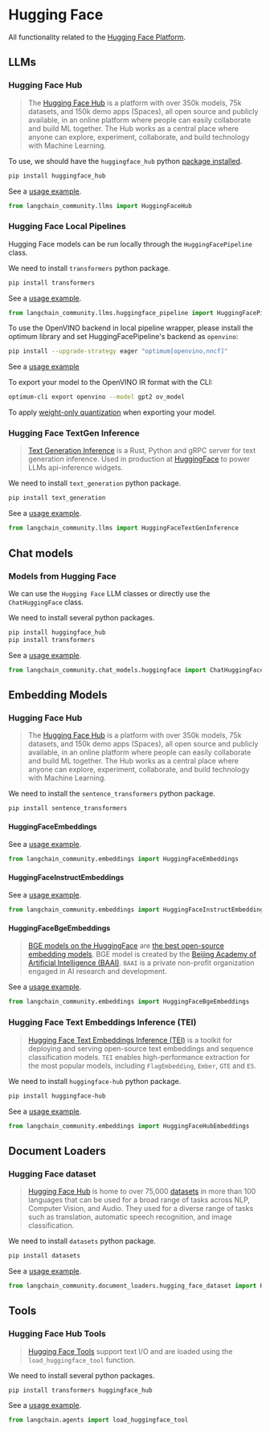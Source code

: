 # Hugging Face

All functionality related to the [Hugging Face Platform](https://huggingface.co/).

## LLMs

### Hugging Face Hub

>The [Hugging Face Hub](https://huggingface.co/docs/hub/index) is a platform 
> with over 350k models, 75k datasets, and 150k demo apps (Spaces), all open source 
> and publicly available, in an online platform where people can easily 
> collaborate and build ML together. The Hub works as a central place where anyone 
> can explore, experiment, collaborate, and build technology with Machine Learning.

To use, we should have the `huggingface_hub` python [package installed](https://huggingface.co/docs/huggingface_hub/installation).

```bash
pip install huggingface_hub
```

See a [usage example](/docs/integrations/llms/huggingface_hub).

```python
from langchain_community.llms import HuggingFaceHub
```

### Hugging Face Local Pipelines

Hugging Face models can be run locally through the `HuggingFacePipeline` class.

We need to install `transformers` python package.

```bash
pip install transformers
```

See a [usage example](/docs/integrations/llms/huggingface_pipelines).

```python
from langchain_community.llms.huggingface_pipeline import HuggingFacePipeline
```

To use the OpenVINO backend in local pipeline wrapper, please install the optimum library and set HuggingFacePipeline's backend as `openvino`:

```bash
pip install --upgrade-strategy eager "optimum[openvino,nncf]"
```

See a [usage example](/docs/integrations/llms/huggingface_pipelines)

To export your model to the OpenVINO IR format with the CLI:

```bash
optimum-cli export openvino --model gpt2 ov_model
```

To apply [weight-only quantization](https://github.com/huggingface/optimum-intel?tab=readme-ov-file#export) when exporting your model.

### Hugging Face TextGen Inference

>[Text Generation Inference](https://github.com/huggingface/text-generation-inference) is 
> a Rust, Python and gRPC server for text generation inference. Used in production at 
> [HuggingFace](https://huggingface.co/) to power LLMs api-inference widgets.

We need to install `text_generation` python package.

```bash
pip install text_generation
```

See a [usage example](/docs/integrations/llms/huggingface_textgen_inference).

```python
from langchain_community.llms import HuggingFaceTextGenInference
```

## Chat models

### Models from Hugging Face

We can use the `Hugging Face` LLM classes or directly use the `ChatHuggingFace` class.

We need to install several python packages.

```bash
pip install huggingface_hub
pip install transformers
```
See a [usage example](/docs/integrations/chat/huggingface).

```python
from langchain_community.chat_models.huggingface import ChatHuggingFace
```

## Embedding Models

### Hugging Face Hub

>The [Hugging Face Hub](https://huggingface.co/docs/hub/index) is a platform 
> with over 350k models, 75k datasets, and 150k demo apps (Spaces), all open source 
> and publicly available, in an online platform where people can easily 
> collaborate and build ML together. The Hub works as a central place where anyone 
> can explore, experiment, collaborate, and build technology with Machine Learning.

We need to install the `sentence_transformers` python package.

```bash
pip install sentence_transformers
```


#### HuggingFaceEmbeddings

See a [usage example](/docs/integrations/text_embedding/huggingfacehub).

```python
from langchain_community.embeddings import HuggingFaceEmbeddings
```
#### HuggingFaceInstructEmbeddings

See a [usage example](/docs/integrations/text_embedding/instruct_embeddings).

```python
from langchain_community.embeddings import HuggingFaceInstructEmbeddings
```

#### HuggingFaceBgeEmbeddings

>[BGE models on the HuggingFace](https://huggingface.co/BAAI/bge-large-en) are [the best open-source embedding models](https://huggingface.co/spaces/mteb/leaderboard).
>BGE model is created by the [Beijing Academy of Artificial Intelligence (BAAI)](https://www.baai.ac.cn/english.html). `BAAI` is a private non-profit organization engaged in AI research and development.

See a [usage example](/docs/integrations/text_embedding/bge_huggingface).

```python
from langchain_community.embeddings import HuggingFaceBgeEmbeddings
```

### Hugging Face Text Embeddings Inference (TEI)

>[Hugging Face Text Embeddings Inference (TEI)](https://huggingface.co/docs/text-generation-inference/index) is a toolkit for deploying and serving open-source
> text embeddings and sequence classification models. `TEI` enables high-performance extraction for the most popular models,
>including `FlagEmbedding`, `Ember`, `GTE` and `E5`.

We need to install `huggingface-hub` python package.

```bash
pip install huggingface-hub
```

See a [usage example](/docs/integrations/text_embedding/text_embeddings_inference).

```python
from langchain_community.embeddings import HuggingFaceHubEmbeddings
```


## Document Loaders

### Hugging Face dataset

>[Hugging Face Hub](https://huggingface.co/docs/hub/index) is home to over 75,000 
> [datasets](https://huggingface.co/docs/hub/index#datasets) in more than 100 languages 
> that can be used for a broad range of tasks across NLP, Computer Vision, and Audio.
> They used for a diverse range of tasks such as translation, automatic speech 
> recognition, and image classification.

We need to install `datasets` python package.

```bash
pip install datasets
```

See a [usage example](/docs/integrations/document_loaders/hugging_face_dataset).

```python
from langchain_community.document_loaders.hugging_face_dataset import HuggingFaceDatasetLoader
```



## Tools

### Hugging Face Hub Tools

>[Hugging Face Tools](https://huggingface.co/docs/transformers/v4.29.0/en/custom_tools) 
> support text I/O and are loaded using the `load_huggingface_tool` function.

We need to install several python packages.

```bash
pip install transformers huggingface_hub
```

See a [usage example](/docs/integrations/tools/huggingface_tools).

```python
from langchain.agents import load_huggingface_tool
```

